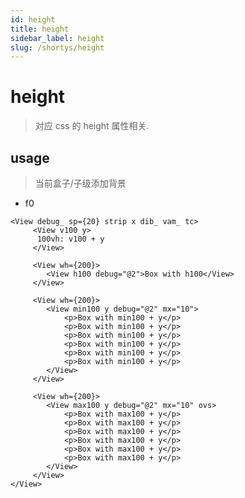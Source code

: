 ```yaml
---
id: height
title: height
sidebar_label: height
slug: /shortys/height
---
```


# height

> 对应 css 的 height 属性相关.

## usage

> 当前盒子/子级添加背景

- f0

```tsx live
<View debug_ sp={20} strip x dib_ vam_ tc>
     <View v100 y>
      100vh: v100 + y
     </View>

     <View wh={200}>
        <View h100 debug="@2">Box with h100</View>
     </View>

     <View wh={200}>
        <View min100 y debug="@2" mx="10">
            <p>Box with min100 + y</p>
            <p>Box with min100 + y</p>
            <p>Box with min100 + y</p>
            <p>Box with min100 + y</p>
            <p>Box with min100 + y</p>
            <p>Box with min100 + y</p>
        </View>
     </View>

     <View wh={200}>
        <View max100 y debug="@2" mx="10" ovs>
            <p>Box with max100 + y</p>
            <p>Box with max100 + y</p>
            <p>Box with max100 + y</p>
            <p>Box with max100 + y</p>
            <p>Box with max100 + y</p>
            <p>Box with max100 + y</p>
        </View>
     </View>
</View>
```
